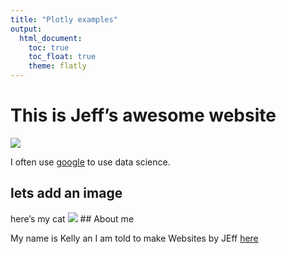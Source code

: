 ```yaml
---
title: "Plotly examples"
output: 
  html_document:
    toc: true
    toc_float: true
    theme: flatly
---
```


# This is Jeff's awesome website

![](https://media.giphy.com/media/drXGoW1iudhKw/giphy.gif)

I often use [google](google.com) to use data science.

## lets add an image

here's my cat 
![](ted.jpg)
## About me

My name is Kelly an I am told to make Websites by JEff [here](aboutpage.html)
